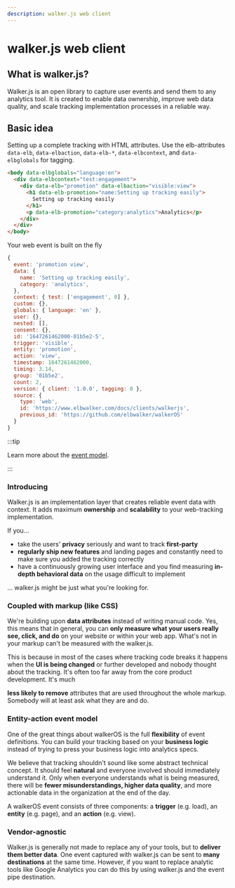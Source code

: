 ```yaml
---
description: walker.js web client
---
```


# walker.js web client

## What is walker.js?

Walker.js is an open library to capture user events and send them to any
analytics tool. It is created to enable data ownership, improve web data
quality, and scale tracking implementation processes in a reliable way.

## Basic idea

Setting up a complete tracking with HTML attributes. Use the elb-attributes
`data-elb`, `data-elbaction`, `data-elb-*`, `data-elbcontext`, and
`data-elbglobals` for tagging.

```html
<body data-elbglobals="language:en">
  <div data-elbcontext="test:engagement">
    <div data-elb="promotion" data-elbaction="visible:view">
      <h1 data-elb-promotion="name:Setting up tracking easily">
        Setting up tracking easily
      </h1>
      <p data-elb-promotion="category:analytics">Analytics</p>
    </div>
  </div>
</body>
```

Your web event is built on the fly

```js
{
  event: 'promotion view',
  data: {
    name: 'Setting up tracking easily',
    category: 'analytics',
  },
  context: { test: ['engagement', 0] },
  custom: {},
  globals: { language: 'en' },
  user: {},
  nested: [],
  consent: {},
  id: '1647261462000-01b5e2-5',
  trigger: 'visible',
  entity: 'promotion',
  action: 'view',
  timestamp: 1647261462000,
  timing: 3.14,
  group: '01b5e2',
  count: 2,
  version: { client: '1.0.0', tagging: 0 },
  source: {
    type: 'web',
    id: 'https://www.elbwalker.com/docs/clients/walkerjs',
    previous_id: 'https://github.com/elbwalker/walkerOS'
  }
}
```

:::tip

Learn more about the [event model](/docs/walkeros/event-model).

:::

### Introducing

Walker.js is an implementation layer that creates reliable event data with
context. It adds maximum **ownership** and **scalability** to your web-tracking
implementation.

If you...

- take the users' **privacy** seriously and want to track **first-party**
- **regularly ship new features** and landing pages and constantly need to make
  sure you added the tracking correctly
- have a continuously growing user interface and you find measuring **in-depth
  behavioral data** on the usage difficult to implement

... walker.js might be just what you're looking for.

### Coupled with markup (like CSS)

We're building upon **data attributes** instead of writing manual code. Yes,
this means that in general, you can **only measure what your users really see,
click, and do** on your website or within your web app. What's not in your
markup can't be measured with the walker.js.

This is because in most of the cases where tracking code breaks it happens when
the **UI is being changed** or further developed and nobody thought about the
tracking. It's often too far away from the core product development. It's much

**less likely to remove** attributes that are used throughout the whole markup.
Somebody will at least ask what they are and do.

### Entity-action event model

One of the great things about walkerOS is the full **flexibility** of event
definitions. You can build your tracking based on your **business logic**
instead of trying to press your business logic into analytics specs.

We believe that tracking shouldn't sound like some abstract technical concept.
It should feel **natural** and everyone involved should immediately understand
it. Only when everyone understands what is being measured, there will be **fewer
misunderstandings, higher data quality**, and more actionable data in the
organization at the end of the day.

A walkerOS event consists of three components: a **trigger** (e.g. load), an
**entity** (e.g. page), and an **action** (e.g. view).

### Vendor-agnostic

Walker.js is generally not made to replace any of your tools, but to **deliver
them better data**. One event captured with walker.js can be sent to **many
destinations** at the same time. However, if you want to replace analytic tools
like Google Analytics you can do this by using walker.js and the event pipe
destination.
